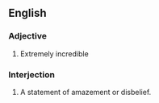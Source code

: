 ==English==
===Adjective===
{{en-adj|-}}
# {{context|vulgar|slang}} Extremely incredible

===Interjection===
{{en-interjection}}
# {{context|vulgar|slang}} A statement of amazement or disbelief.